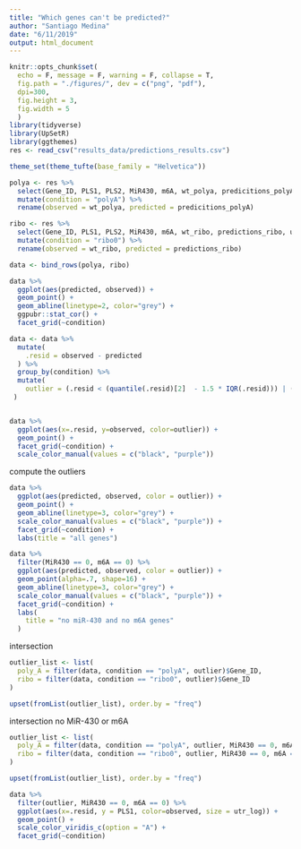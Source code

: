 ```yaml
---
title: "Which genes can't be predicted?"
author: "Santiago Medina"
date: "6/11/2019"
output: html_document
---
```


```r
knitr::opts_chunk$set(
  echo = F, message = F, warning = F, collapse = T,
  fig.path = "./figures/", dev = c("png", "pdf"),
  dpi=300,
  fig.height = 3,
  fig.width = 5
  )
library(tidyverse)
library(UpSetR)
library(ggthemes)
res <- read_csv("results_data/predictions_results.csv")

theme_set(theme_tufte(base_family = "Helvetica"))
```


```r
polya <- res %>% 
  select(Gene_ID, PLS1, PLS2, MiR430, m6A, wt_polya, predicitions_polyA, utr_log) %>% 
  mutate(condition = "polyA") %>% 
  rename(observed = wt_polya, predicted = predicitions_polyA)

ribo <- res %>% 
  select(Gene_ID, PLS1, PLS2, MiR430, m6A, wt_ribo, predictions_ribo, utr_log) %>% 
  mutate(condition = "ribo0") %>% 
  rename(observed = wt_ribo, predicted = predictions_ribo)

data <- bind_rows(polya, ribo)
```


```r
data %>% 
  ggplot(aes(predicted, observed)) +
  geom_point() +
  geom_abline(linetype=2, color="grey") +
  ggpubr::stat_cor() +
  facet_grid(~condition)
```

```r
data <- data %>% 
  mutate(
    .resid = observed - predicted
  ) %>% 
  group_by(condition) %>% 
  mutate(
    outlier = (.resid < (quantile(.resid)[2]  - 1.5 * IQR(.resid))) | (.resid > (quantile(.resid)[4]  + 1.5 * IQR(.resid)))
 )


data %>% 
  ggplot(aes(x=.resid, y=observed, color=outlier)) +
  geom_point() +
  facet_grid(~condition) +
  scale_color_manual(values = c("black", "purple")) 
```

compute the outliers

```r
data %>% 
  ggplot(aes(predicted, observed, color = outlier)) +
  geom_point() +
  geom_abline(linetype=3, color="grey") +
  scale_color_manual(values = c("black", "purple")) +
  facet_grid(~condition) +
  labs(title = "all genes")

```

```r
data %>% 
  filter(MiR430 == 0, m6A == 0) %>% 
  ggplot(aes(predicted, observed, color = outlier)) +
  geom_point(alpha=.7, shape=16) +
  geom_abline(linetype=3, color="grey") +
  scale_color_manual(values = c("black", "purple")) +
  facet_grid(~condition) +
  labs(
    title = "no miR-430 and no m6A genes"
  )
```

intersection

```r
outlier_list <- list(
  poly_A = filter(data, condition == "polyA", outlier)$Gene_ID,
  ribo = filter(data, condition == "ribo0", outlier)$Gene_ID
)

upset(fromList(outlier_list), order.by = "freq")
```

intersection no MiR-430 or m6A

```r
outlier_list <- list(
  poly_A = filter(data, condition == "polyA", outlier, MiR430 == 0, m6A == 0)$Gene_ID,
  ribo = filter(data, condition == "ribo0", outlier, MiR430 == 0, m6A == 0)$Gene_ID
)

upset(fromList(outlier_list), order.by = "freq")
```

```r
data %>% 
  filter(outlier, MiR430 == 0, m6A == 0) %>% 
  ggplot(aes(x=.resid, y = PLS1, color=observed, size = utr_log)) +
  geom_point() +
  scale_color_viridis_c(option = "A") +
  facet_grid(~condition)
```

